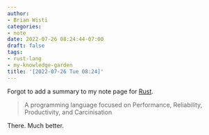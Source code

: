 ```yaml
---
author:
- Brian Wisti
categories:
- note
date: 2022-07-26 08:24:44-07:00
draft: false
tags:
- rust-lang
- my-knowledge-garden
title: '[2022-07-26 Tue 08:24]'
---
```


Forgot to add a summary to my note page for [Rust][rust].

> A programming language focused on Performance, Reliability, Productivity, and Carcinisation

There. Much better.

[rust]: https://www.rust-lang.org